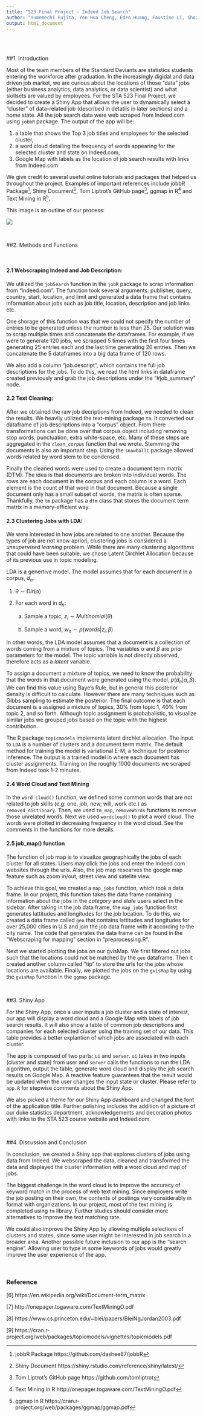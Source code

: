```yaml
---
title: "523 Final Project - Indeed Job Search"
author: "Yumemechi Fujita, Yen Hua Cheng, Eden Huang, Faustine Li, Shoaji Li"
output: html_document
---
```


<br><br>

##1. Introduction

Most of the team members of the Standard Deviants are statistics students entering the workforce after graduation. In the increasingly digidal and data driven job market, we are curious about the locations of those "data" jobs (either business analytics, data analytics, or data scientist) and what skillsets are valued by employees. For the STA 523 Final Project, we decided to create a Shiny App that allows the user to dynamically select a "cluster" of data-related job (described in detatils in later sections) and a home state. All the job search data were web scraped from Indeed.com using `jobbR` package. The output of the app will be:

1. a table that shows the Top 3 job titles and employees for the selected cluster, 
2. a word cloud detailing the frequency of words appearing for the selected cluster and state on Indeed.com,
3. Google Map with labels as the location of job search results with links from Indeed.com

We give credit to several useful online tutorials and packages that helped us throughout the project. Examples of important references include jobbR Package[^1], Shiny Document[^2], Tom Liptrot's GitHub page[^3], ggmap in R[^4] and Text Mining in R[^5].

This image is an outline of our process:

![](flow.png)

<br>


##2. Methods and Functions

<br>

#### 2.1 Webscraping Indeed and Job Description:

We utilized the `jobSearch` function in the `jobR` package to scrap information from "indeed.com". The function took several arguments: publisher, query, country, start, location, and limit and generated a data frame that contains information about jobs such as job title, location, description and job links etc. 

One shorage of this function was that we could not specify the number of entries to be generated unless the number is less than 25. Our solution was to scrap multiple times and concatenate the dataframes. For example, if we were to generate 120 jobs, we scrapped 5 times with the first four times generating 25 entries each and the last time generating 20 entries. Then we concatenate the 5 dataframes into a big data frame of 120 rows.

We also add a column "job.descript", which contains the full job descriptions for the jobs. To do this, we read the html links in dataframe created previously and grab the job descriptions under the "#job_summary" node.


#### 2.2 Text Cleaning:

After we obtained the raw job decriptions from Indeed, we needed to clean the results. We heavily utilized the text-mining package `tm`. It converted our dataframe of job descriptions into a "corpus" object. From there transformations can be done over that corpus object including removing stop words, punctuation, extra white-space, etc. Many of these steps are aggregated in the `clean_corpus` function that we wrote. Stemming the documents is also an important step. Using the `snowballC` package allowed words related by word stem to be condensed.

Finally the cleaned words were used to create a document term matrix (DTM). The idea is that documents are broken into individual words. The rows are each document in the corpus and each column is a word. Each element is the count of that word in that document. Because a single document only has a small subset of words, the matrix is often sparse. Thankfully, the `tm` package has a `dtm` class that stores the document term matrix in a memory-efficient way. 


#### 2.3 Clustering Jobs with LDA:

We were interested in how jobs are related to one another. Because the types of job are not know apriori, clustering jobs is considered a *unsupervised learning* problem. While there are many clustering algorithms that could have been suitable, we chose Latent Dirchlet Allocation because of its previous use in topic modeling. 

LDA is a genertive model. The model assumes that for each document in a corpus, $d_n$.

1. $\theta \sim Dir(\alpha)$

2. For each word in $d_n$:
  
    a. Sample a topic, $z_i \sim Multinomial(\theta)$
  
    b. Sample a word, $w_n \sim p(words|z_i, \beta)$

In other words, the LDA model assumes that a document is a collection of words coming from a mixture of topics. The variables $\alpha$ and $\beta$ are prior parameters for the model. The topic variable is not directly observed, therefore acts as a *latent* variable. 

To assign a document a mixture of topics, we need to know the probability that the words in that document were generated using the model, $p(d_n |\alpha, \beta)$. We can find this value using Baye's Rule, but in general this posterior density is difficult to calculate. However there are many techniques such as Gibbs sampling to estimate the posterior. The final outcome is that each document is a assigned a mixture of topics, 30% from topic 1, 40% from topic 2, and so forth. Although topic assignment is probabalistic, to visualize similar jobs we grouped jobs based on the topic with the highest contribution. 

The R package `topicmodels` implements latent dirchlet allocation. The input to `LDA` is a number of clusters and a document term matrix. The default method for training the model is variational E-M, a technique for posterior inference. The output is a trained model in where each document has cluster assignments. Training on the roughly 1000 documents we scraped from Indeed took 1-2 minutes. 


#### 2.4 Word Cloud and Text Mining

In the `word cloud()` function, we defined some common words that are not related to job skills (e.g: one, job, new, will, work etc.) as `removed_dictionary`. Then, we used `tm_map`, `removeWords` functions to remove those unrelated words. Next we used `wordcloud()` to plot a word cloud. The words were plotted in decreasing frequency in the word cloud. See the comments in the functions for more details.


#### 2.5 job_map() function

The function of job map is to visualize geographically the jobs of each cluster for all states. Users may click the jobs and enter the Indeed.com websites through the urls. Also, the job map researves the google map feature such as zoom in/out, street view and satelite view.

To achieve this goal, we created a `map_jobs` function, which took a data frame. In our project, this function takes the data frame containing information about the jobs in the *category* and *state* users select in the sidebar. After taking in the job data frame, the `map_jobs` function first generates lattitudes and longitudes for the job location. To do this, we created a data frame called `geo` that contains lattitudes and longitudes for over 25,000 cities in U.S and join the job data frame with it according to the city name. The code that generates the data frame can be found in the "Webscraping for mapping" section in "preprocessing.R".

Next we started plotting the jobs on our gvisMap. We first filtered out jobs such that the locations could not be matched by the `geo` dataframe. Then it created another column called "tip" to store the urls for the jobs whose locations are available. Finally, we plotted the jobs on the `gvisMap` by using the `gvisMap` function in the `ggmap` package.


<br>


##3. Shiny App

For the Shiny App, once a user inputs a job cluster and a state of interest, our app will display a word cloud and a Google Map with labels of job search results. It will also show a table of common job descriptions and companies for each selected cluster using the training set of our data. This table provides a better explantion of which jobs are associated with each cluster. 

The app is composed of two parts: `ui` and `server`. `ui` takes in two inputs (cluster and state) from user and `server` calls the functions to run the LDA algorithm, output the table, generate word cloud and display the job search results on Google Map. A reactive feature guarantees that the result would be updated when the user changes the input state or cluster. Please refer to `app.R` for stepwise comments about the Shiny App. 

We also picked a theme for our Shiny App dashboard and changed the font of the application title. Further polishing includes the addition of a picture of our duke statistics department, acknowledgements and decoration photos with links to the STA 523 course website and Indeed.com. 

<br>


##4. Discussion and Conclusion

In conclusion, we created a Shiny app that explores clusters of jobs using data from Indeed. We webscraped the data, cleaned and transformed the data and displayed the cluster information with a word cloud and map of jobs. 

The biggest challenge in the word cloud is to improve the accuracy of keyword match in the process of web text mining. Since employers write the job posting on their own, the contents of postings vary considerably in format with organizations. In our project, most of the text mining is completed using `tm` library. Further studies should consider more alternatives to improve the text matching rate.      

We could also improve the Shiny App by allowing multiple selections of clusters and states, since some user might be interested in job search in a broader area. Another possible future inclusion to our app is the "search engine". Allowing user to type in some keywords of jobs would greatly improve the user experience of the app. 


<br>



### Reference
[^1]: jobbR Package https://github.com/dashee87/jobbR

[^2]: Shiny Document https://shiny.rstudio.com/reference/shiny/latest/

[^3]: Tom Liptrot's GitHub page https://github.com/tomliptrot

[^4]: Text Mining in R http://onepager.togaware.com/TextMiningO.pdf

[^5]: ggmap in R https://cran.r-project.org/web/packages/ggmap/ggmap.pdf

[6] https://en.wikipedia.org/wiki/Document-term_matrix

[7] http://onepager.togaware.com/TextMiningO.pdf

[8] https://www.cs.princeton.edu/~blei/papers/BleiNgJordan2003.pdf

[9] https://cran.r-project.org/web/packages/topicmodels/vignettes/topicmodels.pdf


